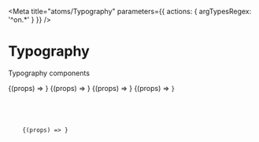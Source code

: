 

<Meta title="atoms/Typography" parameters={{ actions: { argTypesRegex: '^on.*' } }} />

# Typography

Typography components

<Canvas>
  <Story name="Heading" args={{ children: 'Heading' }}>
    {(props) => <Heading {...props} />}
  </Story>
</Canvas>

<Canvas>
  <Story name="SubHeading" args={{ children: 'SubHeading' }}>
    {(props) => <SubHeading {...props} />}
  </Story>
</Canvas>

<Canvas>
  <Story name="Body" args={{ children: 'Body' }}>
    {(props) => <Body {...props} />}
  </Story>
</Canvas>

<Canvas>
  <Story name="Code" args={{ children: 'Code' }}>
    {(props) => <Code {...props} />}
  </Story>
</Canvas>

<Canvas>
  <Story name="Text" args={{ children: 'Text', variant: 'body' }}>
    {(props) => <Text {...props} />}
  </Story>
</Canvas>
